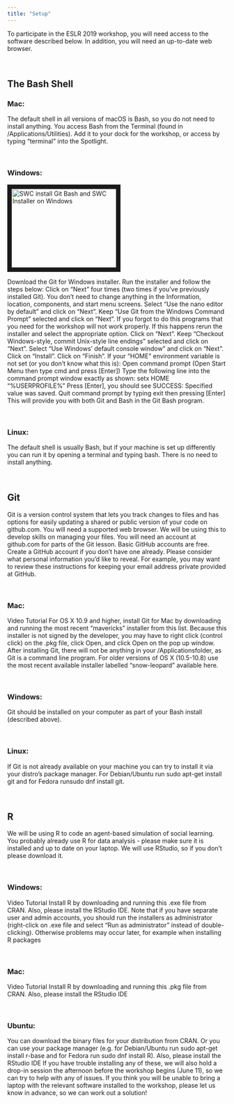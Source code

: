 ```yaml
---
title: "Setup"
---
```


To participate in the ESLR 2019 workshop, you will need access to the software described below. In addition, you will need an up-to-date web browser. 

<br/>

## **The Bash Shell**

### Mac:

The default shell in all versions of macOS is Bash, so you do not need to install anything. 
You access Bash from the Terminal (found in /Applications/Utilities). Add it to your dock for the workshop, or access by typing “terminal” into the Spotlight. 

<br/>

### Windows:

<a href="https://www.youtube.com/watch?v=339AEqk9c-8" target="_blank"><img src="images/install.png" 
alt="SWC install Git Bash and SWC Installer on Windows" width="240" height="180" border="10" /></a>

Download the Git for Windows installer.
Run the installer and follow the steps below:
Click on "Next" four times (two times if you've previously installed Git). You don't need to change anything in the Information, location, components, and start menu screens.
Select “Use the nano editor by default” and click on “Next”.
Keep "Use Git from the Windows Command Prompt" selected and click on "Next". If you forgot to do this programs that you need for the workshop will not work properly. If this happens rerun the installer and select the appropriate option.
Click on "Next".
Keep "Checkout Windows-style, commit Unix-style line endings" selected and click on "Next".
Select "Use Windows' default console window" and click on "Next".
Click on "Install".
Click on "Finish".
If your "HOME" environment variable is not set (or you don't know what this is):
Open command prompt (Open Start Menu then type cmd and press [Enter])
Type the following line into the command prompt window exactly as shown:
setx HOME "%USERPROFILE%"
Press [Enter], you should see SUCCESS: Specified value was saved.
Quit command prompt by typing exit then pressing [Enter]
This will provide you with both Git and Bash in the Git Bash program.

<br/>

### Linux: 

The default shell is usually Bash, but if your machine is set up differently you can run it by opening a terminal and typing bash. There is no need to install anything.

<br/>

## **Git** 

Git is a version control system that lets you track changes to files and has options for easily updating a shared or public version of your code on github.com. You will need a supported web browser.
We will be using this to develop skills on managing your files.
You will need an account at github.com for parts of the Git lesson. Basic GitHub accounts are free. Create a GitHub account if you don't have one already. Please consider what personal information you'd like to reveal. For example, you may want to review these instructions for keeping your email address private provided at GitHub.

<br/>

### Mac: 
Video Tutorial
For OS X 10.9 and higher, install Git for Mac by downloading and running the most recent "mavericks" installer from this list. Because this installer is not signed by the developer, you may have to right click (control click) on the .pkg file, click Open, and click Open on the pop up window. After installing Git, there will not be anything in your /Applicationsfolder, as Git is a command line program. For older versions of OS X (10.5-10.8) use the most recent available installer labelled "snow-leopard" available here.

<br/>

### Windows:
Git should be installed on your computer as part of your Bash install (described above).

<br/>

### Linux:

If Git is not already available on your machine you can try to install it via your distro's package manager. For Debian/Ubuntu run sudo apt-get install git and for Fedora runsudo dnf install git.

<br/>

## **R**


We will be using R to code an agent-based simulation of social learning. You probably already use R for data analysis - please make sure it is installed and up to date on your laptop. We will use RStudio, so if you don’t please download it. 

<br/>

### Windows:

Video Tutorial
Install R by downloading and running this .exe file from CRAN. Also, please install the RStudio IDE. Note that if you have separate user and admin accounts, you should run the installers as administrator (right-click on .exe file and select "Run as administrator" instead of double-clicking). Otherwise problems may occur later, for example when installing R packages

<br/>

### Mac:
Video Tutorial
Install R by downloading and running this .pkg file from CRAN. Also, please install the RStudio IDE

<br/>

### Ubuntu:
You can download the binary files for your distribution from CRAN. Or you can use your package manager (e.g. for Debian/Ubuntu run sudo apt-get install r-base and for Fedora run sudo dnf install R). Also, please install the RStudio IDE
If you have trouble installing any of these, we will also hold a drop-in session the afternoon before the workshop begins (June 11), so we can try to help with any of issues. If you think you will be unable to bring a laptop with the relevant software installed to the workshop, please let us know in advance, so we can work out a solution! 
